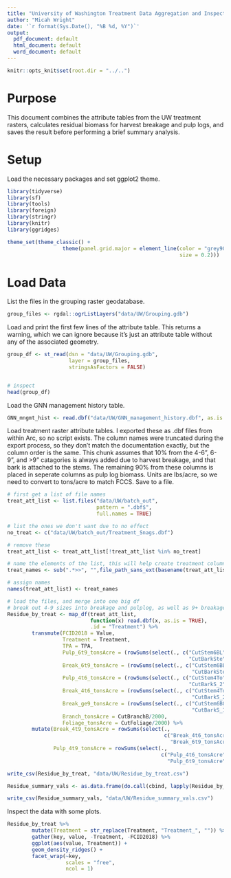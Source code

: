 ```yaml
---
title: "University of Washington Treatment Data Aggregation and Inspection"
author: "Micah Wright"
date: '`r format(Sys.Date(), "%B %d, %Y")`'
output:
  pdf_document: default
  html_document: default
  word_document: default
---
```


```r
knitr::opts_knit$set(root.dir = "../..")
```

# Purpose

This document combines the attribute tables from the UW treatment rasters, calculates residual biomass for harvest breakage and pulp logs, and saves the result before performing a brief summary analysis.

# Setup

Load the necessary packages and set ggplot2 theme.

```r
library(tidyverse)
library(sf)
library(tools)
library(foreign)
library(stringr)
library(knitr)
library(ggridges)

theme_set(theme_classic() + 
                  theme(panel.grid.major = element_line(color = "grey90",
                                                        size = 0.2)))
```


# Load Data

List the files in the grouping raster geodatabase.

```r
group_files <- rgdal::ogrListLayers("data/UW/Grouping.gdb")
```

Load and print the first few lines of the attribute table. This returns a warning, which we can ignore because it's just an attribute table without any of the associated geometry.

```r
group_df <- st_read(dsn = "data/UW/Grouping.gdb", 
                    layer = group_files,
                    stringsAsFactors = FALSE)


# inspect
head(group_df)
```

Load the GNN management history table.

```r
GNN_mngmt_hist <- read.dbf("data/UW/GNN_management_history.dbf", as.is = TRUE)
```

Load treatment raster attribute tables. I exported these as .dbf files from within Arc, so no script exists. The column names were truncated during the export process, so they don't match the documentation exactly, but the column order is the same. This chunk assumes that 10% from the 4-6", 6-9", and >9" catagories is always added due to harvest breakage, and that bark is attached to the stems. The remaining 90% from these columns is placed in seperate columns as pulp log biomass. Units are lbs/acre, so we need to convert to tons/acre to match FCCS. Save to a file.

```r
# first get a list of file names
treat_att_list <- list.files("data/UW/batch_out",
                             pattern = ".dbf$",
                             full.names = TRUE)

# list the ones we don't want due to no effect
no_treat <- c("data/UW/batch_out/Treatment_Snags.dbf")

# remove these
treat_att_list <- treat_att_list[!treat_att_list %in% no_treat]

# name the elements of the list, this will help create treatment columns later
treat_names <- sub(".*>>", "",file_path_sans_ext(basename(treat_att_list)))

# assign names
names(treat_att_list) <- treat_names

# load the files, and merge into one big df
# break out 4-9 sizes into breakage and pulplog, as well as 9+ breakage
Residue_by_treat <- map_df(treat_att_list,
                           function(x) read.dbf(x, as.is = TRUE),
                           .id = "Treatment") %>% 
        transmute(FCID2018 = Value,
                  Treatment = Treatment,
                  TPA = TPA,
                  Pulp_6t9_tonsAcre = (rowSums(select(., c("CutStem6BL",
                                                           "CutBarkSte"))) * 0.9)/2000,
                  Break_6t9_tonsAcre = (rowSums(select(., c("CutStem6BL",
                                                            "CutBarkSte"))) * 0.1)/2000,
                  Pulp_4t6_tonsAcre = (rowSums(select(., c("CutStem4To",
                                                           "CutBarkS_2"))) * 0.9)/2000,
                  Break_4t6_tonsAcre = (rowSums(select(., c("CutStem4To",
                                                            "CutBarkS_2"))) * 0.1)/2000,
                  Break_ge9_tonsAcre = (rowSums(select(., c("CutStem6BG",
                                                            "CutBarkS_1"))) * 0.1)/2000,
                  Branch_tonsAcre = CutBranchB/2000,
                  Foliage_tonsAcre = CutFoliage/2000) %>%
        mutate(Break_4t9_tonsAcre = rowSums(select(.,
                                                   c("Break_4t6_tonsAcre",
                                                     "Break_6t9_tonsAcre"))),
               Pulp_4t9_tonsAcre = rowSums(select(.,
                                                  c("Pulp_4t6_tonsAcre",
                                                    "Pulp_6t9_tonsAcre"))))

write_csv(Residue_by_treat, "data/UW/Residue_by_treat.csv")

Residue_summary_vals <- as.data.frame(do.call(cbind, lapply(Residue_by_treat, summary)))

write_csv(Residue_summary_vals, "data/UW/Residue_summary_vals.csv")
```

Inspect the data with some plots.

```r
Residue_by_treat %>% 
        mutate(Treatment = str_replace(Treatment, "Treatment_", "")) %>%
        gather(key, value, -Treatment, -FCID2018) %>%
        ggplot(aes(value, Treatment)) +
        geom_density_ridges() +
        facet_wrap(~key,
                   scales = "free", 
                   ncol = 1)
```
